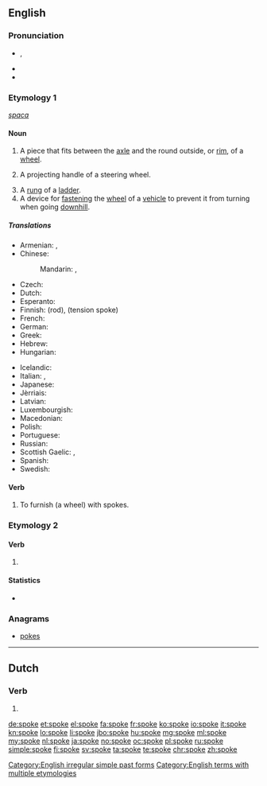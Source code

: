 {{also|spöke}}
==English==

===Pronunciation===
* {{enPR|spōk}}, {{IPA|/spəʊk/}}
* {{audio|en-us-spoke.ogg|Audio (US)}}
* {{rhymes|əʊk}}

===Etymology 1===
{{etyl|ang|en}} ''[[spaca]]''

====Noun====
{{wikipedia}}
{{en-noun}}

# A piece that fits between the [[axle]] and the round outside, or [[rim]], of a [[wheel]].
# {{context|nautical|lang=en}} A projecting handle of a steering wheel.
# A [[rung]] of a [[ladder]].
# A device for [[fasten]]ing the [[wheel]] of a [[vehicle]] to prevent it from turning when going [[downhill]].

=====Translations=====
{{trans-top|part of a wheel}}
* Armenian: {{t|hy|անվաճաղ|tr=anvač̣aġ}},  {{t|hy|ճաղ|tr=č̣aġ}}
* Chinese:
*: Mandarin: {{t|cmn|輻條|sc=Hani}},  {{t+|cmn|辐条|tr=fútiáo|sc=Hani}}
* Czech: {{t|cs|paprsek|m}}
* Dutch: {{t+|nl|spaak|m|f}}
* Esperanto: {{t|eo|spoko}}
* Finnish: {{t+|fi|puola}} (rod), {{t+|fi|pinna}} (tension spoke)
* French: {{t+|fr|rayon|m}}
* German: {{t+|de|Speiche}}
* Greek: {{t+|el|ακτίνα|f|tr=aktína|sc=Grek}}
* Hebrew: {{t+|he|זק|m}}
* Hungarian: {{t+|hu|küllő}}
{{trans-mid}}
* Icelandic: {{t|is|spæll|m}}
* Italian: {{t+|it|raggio}}, {{qualifier|colloquial}} {{t+|it|razzo|m}}
* Japanese: {{t|ja|スポーク|tr=supōku}}
* Jèrriais: {{t|roa-jer|rai|m}}
* Latvian: {{t|lv|spieķis|m}}
* Luxembourgish: {{t|lb|Speech|f}}
* Macedonian: {{t|mk|спица|f|tr=spíca}}
* Polish: {{t+|pl|szprycha|f}}
* Portuguese: {{t+|pt|raio|m}}
* Russian: {{t+|ru|спица|f|tr=spíca}}
* Scottish Gaelic: {{t|gd|bas|f}}, {{t|gd|spòg|f}}
* Spanish: {{t+|es|rayo|m}}
* Swedish: {{t+|sv|eker}}
{{trans-bottom}}

====Verb====
{{en-verb|spok|es}}

# {{context|transitive|lang=en}} To furnish (a wheel) with spokes.

===Etymology 2===

====Verb====
{{head|en|verb form}}

# {{en-simple past of|speak}}

====Statistics====
* {{rank|idea|reached|appeared|461|spoke|strange|force|character}}

===Anagrams===
* [[pokes]]

[[Category:English irregular simple past forms]]
[[Category:English terms with multiple etymologies]]

----

==Dutch==

===Verb===
{{nl-verb-form}}

# {{nl-verb form of|n=sg|t=pres|m=subj|spoken}}

[[de:spoke]]
[[et:spoke]]
[[el:spoke]]
[[fa:spoke]]
[[fr:spoke]]
[[ko:spoke]]
[[io:spoke]]
[[it:spoke]]
[[kn:spoke]]
[[lo:spoke]]
[[li:spoke]]
[[jbo:spoke]]
[[hu:spoke]]
[[mg:spoke]]
[[ml:spoke]]
[[my:spoke]]
[[nl:spoke]]
[[ja:spoke]]
[[no:spoke]]
[[oc:spoke]]
[[pl:spoke]]
[[ru:spoke]]
[[simple:spoke]]
[[fi:spoke]]
[[sv:spoke]]
[[ta:spoke]]
[[te:spoke]]
[[chr:spoke]]
[[zh:spoke]]